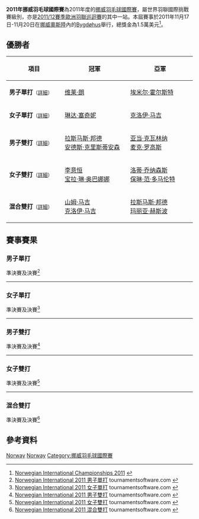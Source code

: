 {{noteTA|G1=Badminton}}
{{infobox badminton event
|name           = 2011年挪威羽毛球國際賽
|image          = 
|size           = 
|caption        =
|dates          = 2011年11月17日－11月20日
|number_edition = 
|level          = 4A
|prize_money    = 1.5萬美元
|location       = {{NOR}}[[奧斯陸|奧斯陸]]
|venue          = Bygdøhus
|previous       = 2010年挪威羽毛球國際賽 
|next           = 2012年挪威羽毛球國際賽
}}
'''2011年挪威羽毛球國際賽'''為2011年度的[[挪威羽毛球國際賽|挪威羽毛球國際賽]]，屬世界羽聯國際挑戰賽級別，亦是[[2011/12賽季歐洲羽聯巡迴賽|2011/12賽季歐洲羽聯巡迴賽]]的其中一站。本屆賽事於2011年11月17日-11月20日在[[挪威|挪威]][[奧斯陸|奧斯陸]]內的[[Bygdøhus|Bygdøhus]]舉行，總獎金為1.5萬美元<ref>[http://circuit.badmintoneurope.com/file_download.aspx?id=36704 Norwegian International Championships 2011] {{Wayback|url=http://circuit.badmintoneurope.com/file_download.aspx?id=36704 |date=20190822090508 }}{{en}}</ref>。

== 優勝者 ==
{| class=wikitable style="font-size:small"
!width="200"|項目
!width="250"|冠軍
!width="250"|亞軍
|-
|'''男子單打'''<small>（[[#男子單打|詳細]]）</small>
|{{flagicon|FIN}} [[维莱·朗|维莱·朗]]
|{{flagicon|DEN}} [[埃米尔·霍尔斯特|埃米尔·霍尔斯特]]
|-
|'''女子單打'''<small>（[[#女子單打|詳細]]）</small>
|{{flagicon|BUL}} [[琳达·塞奇妮|琳达·塞奇妮]]
|{{flagicon|IRL}} [[克洛伊·马吉|克洛伊·马吉]]
|-
|'''男子雙打'''<small>（[[#男子雙打|詳細]]）</small>
|{{flagicon|DEN}} [[拉斯马斯·邦德|拉斯马斯·邦德]]<br/>{{flagicon|DEN}} [[安德斯·克里斯蒂安森|安德斯·克里斯蒂安森]]
|{{flagicon|POL}} [[亚当·克瓦林纳|亚当·克瓦林纳]]<br/>{{flagicon|POL}} [[麦克·罗高斯|麦克·罗高斯]]
|-
|'''女子雙打'''<small>（[[#女子雙打|詳細]]）</small>
|{{flagicon|USA}} [[李意恒|李意恒]]<br/>{{flagicon|USA}} [[宝拉·琳·奥巴娜娜|宝拉·琳·奥巴娜娜]]
|{{flagicon|NED}} [[洛蒂·乔纳森斯|洛蒂·乔纳森斯]]<br/>{{flagicon|NED}} [[保琳·范·多马伦特|保琳·范·多马伦特]]
|-
|'''混合雙打'''<small>（[[#混合雙打|詳細]]）</small>
|{{flagicon|IRL}} [[山姆·马吉|山姆·马吉]]<br/>{{flagicon|IRL}} [[克洛伊·马吉|克洛伊·马吉]]
|{{flagicon|DEN}} [[拉斯马斯·邦德|拉斯马斯·邦德]]<br/>{{flagicon|DEN}} [[玛丽亚·赫斯波|玛丽亚·赫斯波]]
|}

== 賽事賽果 ==
=== 男子單打 ===
;準決賽及決賽<ref name="MS">[http://tournamentsoftware.com/sport/draw.aspx?id=052B9509-9FE0-4D3D-885C-E8B0ACA6E0FB&draw=2 Norwegian International 2011 男子單打] {{Wayback|url=http://tournamentsoftware.com/sport/draw.aspx?id=052B9509-9FE0-4D3D-885C-E8B0ACA6E0FB&draw=2 |date=20170721003015 }} tournamentsoftware.com {{en}}</ref>
{{4TeamBracket-Tennis3-v2
| team-width=200
| RD1-seed1=
| RD1-team1='''{{flagicon|DEN}} [[埃米尔·霍尔斯特|埃米尔·霍尔斯特]]
| RD1-score1-1='''21
| RD1-score1-2='''21
| RD1-score1-3=
| RD1-seed2=6
| RD1-team2={{flagicon|BEL}} [[谭雨涵|谭雨涵]]
| RD1-score2-1=12
| RD1-score2-2=17
| RD1-score2-3=

| RD1-seed3=3
| RD1-team3={{flagicon|NED}} [[迪基·帕尔亚玛|迪基·帕尔亚玛]]
| RD1-score3-1=18
| RD1-score3-2='''21
| RD1-score3-3=11
| RD1-seed4=2
| RD1-team4='''{{flagicon|FIN}} [[维莱·朗|维莱·朗]]
| RD1-score4-1='''21
| RD1-score4-2=13
| RD1-score4-3='''21

| RD2-seed1=
| RD2-team1={{flagicon|DEN}} [[埃米尔·霍尔斯特|埃米尔·霍尔斯特]]
| RD2-score1-1='''21
| RD2-score1-2=11
| RD2-score1-3=10
| RD2-seed2=2
| RD2-team2='''{{flagicon|FIN}} [[维莱·朗|维莱·朗]]
| RD2-score2-1=19
| RD2-score2-2='''21
| RD2-score2-3='''21
}}
----

=== 女子單打 ===
;準決賽及決賽<ref name="WS">[http://tournamentsoftware.com/sport/draw.aspx?id=052B9509-9FE0-4D3D-885C-E8B0ACA6E0FB&draw=4 Norwegian International 2011 女子單打] {{Wayback|url=http://tournamentsoftware.com/sport/draw.aspx?id=052B9509-9FE0-4D3D-885C-E8B0ACA6E0FB&draw=4 |date=20170720080445 }} tournamentsoftware.com {{en}}</ref>
{{4TeamBracket-Tennis3-v2
| team-width=200
| RD1-seed1=
| RD1-team1={{flagicon|DEN}} [[卡琳娜·约根森|卡琳娜·约根森]]
| RD1-score1-1=15
| RD1-score1-2='''21
| RD1-score1-3=19
| RD1-seed2=4
| RD1-team2='''{{flagicon|IRL}} [[克洛伊·马吉|克洛伊·马吉]]
| RD1-score2-1='''21
| RD1-score2-2=11
| RD1-score2-3='''21

| RD1-seed3=
| RD1-team3={{flagicon|POL}} [[卡米拉·奥古斯丁|卡米拉·奥古斯丁]]
| RD1-score3-1=15
| RD1-score3-2=20
| RD1-score3-3=
| RD1-seed4=2
| RD1-team4='''{{flagicon|BUL}} [[琳达·塞奇妮|琳达·塞奇妮]]
| RD1-score4-1='''21
| RD1-score4-2='''22
| RD1-score4-3=

| RD2-seed1=4
| RD2-team1={{flagicon|IRL}} [[克洛伊·马吉|克洛伊·马吉]]
| RD2-score1-1=19
| RD2-score1-2=14
| RD2-score1-3=
| RD2-seed2=2
| RD2-team2='''{{flagicon|BUL}} [[琳达·塞奇妮|琳达·塞奇妮]]
| RD2-score2-1='''21
| RD2-score2-2='''21
| RD2-score2-3=
}}
----

=== 男子雙打 ===
;準決賽及決賽<ref name="MD">[http://tournamentsoftware.com/sport/draw.aspx?id=052B9509-9FE0-4D3D-885C-E8B0ACA6E0FB&draw=5 Norwegian International 2011 男子雙打] {{Wayback|url=http://tournamentsoftware.com/sport/draw.aspx?id=052B9509-9FE0-4D3D-885C-E8B0ACA6E0FB&draw=5 |date=20170720191039 }} tournamentsoftware.com {{en}}</ref>
{{4TeamBracket-Tennis3-v2
| team-width=200
| RD1-seed1=
| RD1-team1={{flagicon|DEN}} [[安德斯·斯考劳普·拉斯姆森|安德斯·斯考劳普·拉斯姆森]]<br/> {{flagicon|DEN}} [[金·阿斯特鲁普·索伦森|金·阿斯特鲁普·索伦森]]
| RD1-score1-1=19
| RD1-score1-2=12
| RD1-score1-3=
| RD1-seed2=4
| RD1-team2='''{{flagicon|DEN}} [[拉斯马斯·邦德|拉斯马斯·邦德]]<br/> {{flagicon|DEN}} [[安德斯·克里斯蒂安森|安德斯·克里斯蒂安森]]
| RD1-score2-1='''21
| RD1-score2-2='''21
| RD1-score2-3=

| RD1-seed3=3
| RD1-team3={{flagicon|NED}} [[鲁德·博世|鲁德·博世]]<br/> {{flagicon|NED}} [[科恩·雷德|科恩·雷德]]
| RD1-score3-1=8
| RD1-score3-2='''21
| RD1-score3-3=17
| RD1-seed4=2
| RD1-team4='''{{flagicon|POL}} [[亚当·克瓦林纳|亚当·克瓦林纳]]<br/> {{flagicon|POL}} [[麦克·罗高斯|麦克·罗高斯]]
| RD1-score4-1='''21
| RD1-score4-2=18
| RD1-score4-3='''21

| RD2-seed1=4
| RD2-team1='''{{flagicon|DEN}} [[拉斯马斯·邦德|拉斯马斯·邦德]]<br/> {{flagicon|DEN}} [[安德斯·克里斯蒂安森|安德斯·克里斯蒂安森]]
| RD2-score1-1='''21
| RD2-score1-2='''21
| RD2-score1-3=
| RD2-seed2=2
| RD2-team2={{flagicon|POL}} [[亚当·克瓦林纳|亚当·克瓦林纳]]<br/> {{flagicon|POL}} [[麦克·罗高斯|麦克·罗高斯]]
| RD2-score2-1=17
| RD2-score2-2=18
| RD2-score2-3=
}}
----

=== 女子雙打 ===
;準決賽及決賽<ref name="WD">[http://tournamentsoftware.com/sport/draw.aspx?id=052B9509-9FE0-4D3D-885C-E8B0ACA6E0FB&draw=6 Norwegian International 2011 女子雙打] {{Wayback|url=http://tournamentsoftware.com/sport/draw.aspx?id=052B9509-9FE0-4D3D-885C-E8B0ACA6E0FB&draw=6 |date=20170720223838 }} tournamentsoftware.com {{en}}</ref>
{{4TeamBracket-Tennis3-v2
| team-width=200
| RD1-seed1=1
| RD1-team1='''{{flagicon|NED}} [[洛蒂·乔纳森斯|洛蒂·乔纳森斯]]<br/> {{flagicon|NED}} [[保琳·范·多马伦特|保琳·范·多马伦特]]
| RD1-score1-1='''21
| RD1-score1-2='''21
| RD1-score1-3=
| RD1-seed2=4
| RD1-team2={{flagicon|SWE}} [[Sanne_Ekberg|Sanne Ekberg]]<br/> {{flagicon|SWE}} [[阿曼达·赫格斯特伦|阿曼达·赫格斯特伦]]
| RD1-score2-1=17
| RD1-score2-2=13
| RD1-score2-3=

| RD1-seed3=3
| RD1-team3='''{{flagicon|USA}} [[李意恒|李意恒]]<br/> {{flagicon|USA}} [[宝拉·琳·奥巴娜娜|宝拉·琳·奥巴娜娜]]
| RD1-score3-1=16
| RD1-score3-2='''21
| RD1-score3-3='''21
| RD1-seed4=2
| RD1-team4={{flagicon|SWE}} [[伊美利·兰纳森|伊美利·兰纳森]]<br/> {{flagicon|SWE}} [[埃玛·文贝里|埃玛·文贝里]]
| RD1-score4-1='''21
| RD1-score4-2=16
| RD1-score4-3=18

| RD2-seed1=1
| RD2-team1={{flagicon|NED}} [[洛蒂·乔纳森斯|洛蒂·乔纳森斯]]<br/> {{flagicon|NED}} [[保琳·范·多马伦特|保琳·范·多马伦特]]
| RD2-score1-1='''21
| RD2-score1-2=6
| RD2-score1-3=13
| RD2-seed2=3
| RD2-team2='''{{flagicon|USA}} [[李意恒|李意恒]]<br/> {{flagicon|USA}} [[宝拉·琳·奥巴娜娜|宝拉·琳·奥巴娜娜]]
| RD2-score2-1=17
| RD2-score2-2='''21
| RD2-score2-3='''21
}}
----

=== 混合雙打 ===
;準決賽及決賽<ref name="XD">[http://tournamentsoftware.com/sport/draw.aspx?id=052B9509-9FE0-4D3D-885C-E8B0ACA6E0FB&draw=7 Norwegian International 2011 混合雙打] {{Wayback|url=http://tournamentsoftware.com/sport/draw.aspx?id=052B9509-9FE0-4D3D-885C-E8B0ACA6E0FB&draw=7 |date=20170721141218 }} tournamentsoftware.com {{en}}</ref>
{{4TeamBracket-Tennis3-v2
| team-width=200
| RD1-seed1=1
| RD1-team1='''{{flagicon|IRL}} [[山姆·马吉|山姆·马吉]]<br/> {{flagicon|IRL}} [[克洛伊·马吉|克洛伊·马吉]]
| RD1-score1-1='''21
| RD1-score1-2='''21
| RD1-score1-3=
| RD1-seed2=3
| RD1-team2={{flagicon|EST}} [[Gert_Kunka|Gert Kunka]]<br/> {{flagicon|SWE}} [[阿曼达·赫格斯特伦|阿曼达·赫格斯特伦]]
| RD1-score2-1=16
| RD1-score2-2=17
| RD1-score2-3=

| RD1-seed3=
| RD1-team3='''{{flagicon|DEN}} [[拉斯马斯·邦德|拉斯马斯·邦德]]<br/> {{flagicon|DEN}} [[玛丽亚·赫斯波|玛丽亚·赫斯波]]
| RD1-score3-1='''21
| RD1-score3-2='''23
| RD1-score3-3=
| RD1-seed4=
| RD1-team4={{flagicon|DEN}} [[尼克拉斯·诺尔|尼克拉斯·诺尔]]<br/> {{flagicon|DEN}} [[Joan_Chirstiansen|Joan Chirstiansen]]
| RD1-score4-1=11
| RD1-score4-2=21
| RD1-score4-3=

| RD2-seed1=1
| RD2-team1='''{{flagicon|IRL}} [[山姆·马吉|山姆·马吉]]<br/> {{flagicon|IRL}} [[克洛伊·马吉|克洛伊·马吉]]
| RD2-score1-1='''21
| RD2-score1-2='''21
| RD2-score1-3=
| RD2-seed2=
| RD2-team2={{flagicon|DEN}} [[拉斯马斯·邦德|拉斯马斯·邦德]]<br/> {{flagicon|DEN}} [[玛丽亚·赫斯波|玛丽亚·赫斯波]]
| RD2-score2-1=17
| RD2-score2-2=16
| RD2-score2-3=
}}

== 參考資料 ==
{{Reflist}}

[[Category:2011年世界羽聯國際挑戰賽|Norway]]
[[Category:2011/12賽季歐洲羽聯巡迴賽|Norway]]
[[Category:挪威羽毛球國際賽|Category:挪威羽毛球國際賽]]